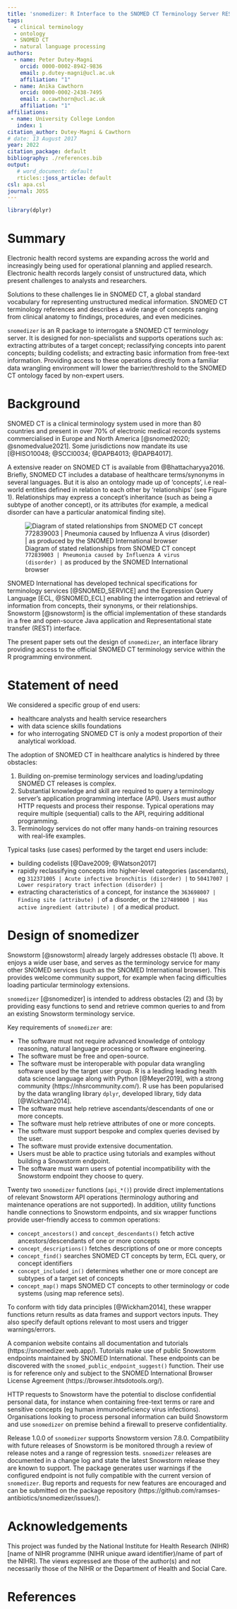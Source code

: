 ```yaml
---
title: 'snomedizer: R Interface to the SNOMED CT Terminology Server REST API'
tags:
  - clinical terminology
  - ontology
  - SNOMED CT
  - natural language processing
authors:
  - name: Peter Dutey-Magni
    orcid: 0000-0002-8942-9836
    email: p.dutey-magni@ucl.ac.uk
    affiliation: "1"
  - name: Anika Cawthorn
    orcid: 0000-0002-2438-7495
    email: a.cawthorn@ucl.ac.uk
    affiliation: "1"
affiliations:
 - name: University College London
   index: 1
citation_author: Dutey-Magni & Cawthorn
# date: 13 August 2017
year: 2022
citation_package: default
bibliography: ./references.bib
output: 
   # word_document: default
   rticles::joss_article: default
csl: apa.csl
journal: JOSS
---
```



```r
library(dplyr)
```

# Summary

Electronic health record systems are expanding across the world and increasingly being used for operational planning and applied research. Electronic health records largely consist of unstructured data, which present challenges to analysts and researchers. 

Solutions to these challenges lie in SNOMED CT, a global standard vocabulary for representing unstructured medical information. SNOMED CT terminology references and describes a wide range of concepts ranging from clinical anatomy to findings, procedures, and even medicines.

``snomedizer`` is an R package to interrogate a SNOMED CT terminology server. It is designed for non-specialists and supports operations such as: extracting attributes of a target concept; reclassifying concepts into parent concepts; building codelists; and extracting basic information from free-text information. Providing access to these operations directly from a familiar data wrangling environment will lower the barrier/threshold to the SNOMED CT ontology faced by non-expert users. 

# Background 

SNOMED CT is a clinical terminology system used in more than 80 countries and present in over 70% of electronic medical records systems commercialised in Europe and North America [@snomed2020; @snomedvalue2021]. Some jurisdictions now mandate its use [@HISO10048; @SCCI0034; @DAPB4013; @DAPB4017]. 

A extensive reader on SNOMED CT is available from @Bhattacharyya2016. Briefly, SNOMED CT includes a database of healthcare terms/synonyms in several languages. But it is also an ontology made up of 'concepts', i.e real-world entities defined in relation to each other by 'relationships' (see Figure 1). Relationships may express a concept's inheritance (such as being a subtype of another concept), or its attributes (for example, a medical disorder can have a particular anatomical finding site).

![Diagram of stated relationships from SNOMED CT concept `772839003 | Pneumonia caused by Influenza A virus (disorder) |` as produced by the SNOMED International browser](pneumonia_diagram.png) 

SNOMED International has developed technical specifications for terminology services [@SNOMED_SERVICE] and the Expression Query Language [ECL, @SNOMED_ECL] enabling the interrogation and retrieval of information from concepts, their synonyms, or their relationships. Snowstorm [@snowstorm] is the official implementation of these standards in a free and open-source Java application and Representational state transfer (REST) interface.

The present paper sets out the design of ``snomedizer``, an interface library providing access to the official SNOMED CT terminology service within the R programming environment.

# Statement of need

We considered a specific group of end users:

* healthcare analysts and health service researchers 
* with data science skills foundations
* for who interrogating SNOMED CT is only a modest proportion of their analytical workload.

The adoption of SNOMED CT in healthcare analytics is hindered by three obstacles:

1. Building on-premise terminology services and loading/updating SNOMED CT releases is complex.
2. Substantial knowledge and skill are required to query a terminology server's application programming interface (API). Users must author HTTP requests and process their response. Typical operations may require multiple (sequential) calls to the API, requiring additional programming.
3. Terminology services do not offer many hands-on training resources with real-life examples.

Typical tasks (use cases) performed by the target end users include:

- building codelists [@Dave2009; @Watson2017]
- rapidly reclassifying concepts into higher-level categories (ascendants), eg `312371005 | Acute infective bronchitis (disorder) |` to  `50417007 | Lower respiratory tract infection (disorder) |`
- extracting characteristics of a concept, for instance the `363698007 | Finding site (attribute) |` of a disorder, or the `127489000 | Has active ingredient (attribute) |` of a medical product.

# Design of snomedizer

Snowstorm [@snowstorm] already largely addresses obstacle (1) above. It enjoys a wide user base, and serves as the terminology service for many other SNOMED services (such as the SNOMED International browser). This provides welcome community support, for example when facing difficulties loading particular terminology extensions.

``snomedizer`` [@snomedizer] is intended to address obstacles (2) and (3) by providing easy functions to send and retrieve common queries to and from an existing Snowstorm terminology service.

Key requirements of ``snomedizer`` are:

* The software must not require advanced knowledge of ontology reasoning, natural language processing or software engineering.
* The software must be free and open-source.
* The software must be interoperable with popular data wrangling software used by the target user group. R is a leading leading health data science language along with Python [@Meyer2019], with a strong community (https://nhsrcommunity.com/). R use has been popularised by the data wrangling library ``dplyr``, developed  library, tidy data [@Wickham2014]. 
* The software must help retrieve ascendants/descendants of one or more concepts.
* The software must help retrieve attributes of one or more concepts.
* The software must support bespoke and complex queries devised by the user.
* The software must provide extensive documentation.
* Users must be able to practice using tutorials and examples without building a Snowstorm endpoint.
* The software must warn users of potential incompatibility with the Snowstorm endpoint they choose to query.

Twenty two ``snomedizer`` functions (`api_*()`) provide direct implementations of relevant Snowstorm API operations (terminology authoring and maintenance operations are not supported). In addition, utility functions handle connections to Snowstorm endpoints, and six wrapper functions provide user-friendly access to common operations:

* `concept_ancestors()` and `concept_descendants()` fetch active ancestors/descendants of one or more concepts
* `concept_descriptions()` fetches descriptions of one or more concepts
* `concept_find()` searches SNOMED CT concepts by term, ECL query, or concept identifiers
* `concept_included_in()` determines whether one or more concept are subtypes of a target set of concepts
* `concept_map()` maps SNOMED CT concepts to other terminology or code systems (using map reference sets).

To conform with tidy data principles [@Wickham2014], these wrapper functions return results as data frames and support vectors inputs. They also specify default options relevant to most users and trigger warnings/errors.

A companion website contains all documentation and tutorials (https://snomedizer.web.app/). Tutorials make use of public Snowstorm endpoints maintained by SNOMED International. These endpoints can be discovered with the `snomed_public_endpoint_suggest()` function. Their use is for reference only and subject to the SNOMED International Browser License Agreement (https://browser.ihtsdotools.org/).

HTTP requests to Snowstorm have the potential to disclose confidential personal data, for instance when containing free-text terms or rare and sensitive concepts (eg human immunodeficiency virus infections). Organisations looking to process personal information can build Snowstorm and use ``snomedizer`` on premise behind a firewall to preserve confidentiality.

Release 1.0.0 of ``snomedizer`` supports Snowstorm version 7.8.0. Compatibility with future releases of Snowstorm is be monitored through a review of release notes and a range of regression tests. ``snomedizer`` releases are documented in a change log and state the latest Snowstorm release they are known to support. The package generates user warnings if the configured endpoint is not fully compatible with the current version of ``snomedizer``. Bug reports and requests for new features are encouraged and can be submitted on the package repository (https://github.com/ramses-antibiotics/snomedizer/issues/).


# Acknowledgements

This project was funded by the National Institute for Health Research (NIHR) [name of NIHR programme (NIHR unique award identifier)/name of part of the NIHR]. The views expressed are those of the author(s) and not necessarily those of the NIHR or the Department of Health and Social Care.


# References
